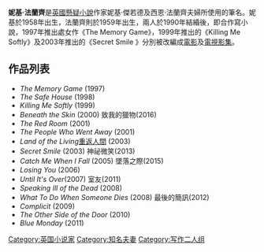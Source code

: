 '''妮基·法蘭齊'''是[[英國|英國]][[懸疑小說|懸疑小說]]作家妮基·傑若德及西恩·法蘭齊夫婦所使用的筆名。妮基於1958年出生，法蘭齊則於1959年出生，兩人於1990年結緍後，即合作寫小說，1997年推出處女作《The Memory Game》，1999年推出的《Killing Me Softly》及2003年推出的《Secret Smile 》分別被改編成[[電影|電影]]及[[電視影集|電視影集]]。
==作品列表==
*''The Memory Game'' (1997)
*''The Safe House'' (1998)
*''Killing Me Softly'' (1999)
*''Beneath the Skin'' (2000) 致我的獵物(2016)
*''The Red Room'' (2001)
*''The People Who Went Away'' (2001)
*''Land of the Living''[[重返人間|重返人間]] (2003)
*''Secret Smile'' (2003) 神祕微笑(2013)
*''Catch Me When I Fall'' (2005) 墜落之際(2015)
*''Losing You'' (2006)
*''Until It's Over''(2007) 室友(2011)
*''Speaking Ill of the Dead'' (2008)
*''What To Do When Someone Dies'' (2008) 最後的簡訊(2012)
*''Complicit'' (2009)
*''The Other Side of the Door'' (2010)
*''Blue Monday'' (2011)
{{Authority control}}
[[Category:英国小说家|Category:英国小说家]]
[[Category:知名夫妻|Category:知名夫妻]]
[[Category:写作二人组|Category:写作二人组]]